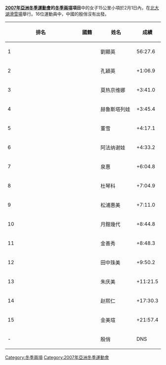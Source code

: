 '''[[2007年亞洲冬季運動會|2007年亞洲冬季運動會]]的[[2007年冬季亞洲運動會冬季兩項比賽|冬季兩項]]項目'''中的女子15公里小項於2月1日內，在[[北大湖滑雪場|北大湖滑雪場]]舉行。16位運動員中，中國的殷俏沒有出發。

{| class=wikitable style="text-align:center" width=550
|-
! width=5%|'''排名'''
! width=15%|'''國籍'''
! width=25%|'''姓名'''
! width=15%|'''成績'''
|- bgcolor="gold"
| align="left"|1|| {{CHN}} || 劉顯英 || 56:27.6  
|- bgcolor="silver"
| align="left"|2|| {{CHN}} || 孔穎英 || +1:06.9   
|-bgcolor="CC9966"
| align="left"|3|| {{KAZ}} || 莫热京维娜 ||+3:41.0
|-
| align="left"|4||{{KAZ}}|| 赫鲁斯塔列娃 || +3:45.4
|-
| align="left"|5||{{CHN}}|| 董雪|| +4:17.1
|-
| align="left"|6||{{KAZ}}|| 阿法纳谢娃 || +4:33.2
|-
| align="left"|7||{{JPN}}|| 泉惠 || +6:04.8
|-
| align="left"|8||{{KAZ}}|| 杜琴科 || +7:04.9
|-
| align="left"|9||{{JPN}}||松浦惠美|| +7:11.0
|-
| align="left"|10||{{JPN}}|| 月館幾代 || +8:44.8
|-
| align="left"|11||{{KOR}}|| 金善秀 || +8:48.3
|-
| align="left"|12||{{JPN}}|| 田中珠美 || +9:50.2
|-
| align="left"|13||{{KOR}}||朱庆美|| +11:21.5
|-
| align="left"|14||{{KOR}}|| 赵熙仁 || +17:30.3
|-
| align="left"|15||{{KOR}}|| 金美瑄 || +21:57.4
|-
| align="left"|-||{{CHN}}|| 殷俏 || DNS
|}

[[Category:冬季兩項|Category:冬季兩項]]
[[Category:2007年亞洲冬季運動會|Category:2007年亞洲冬季運動會]]
